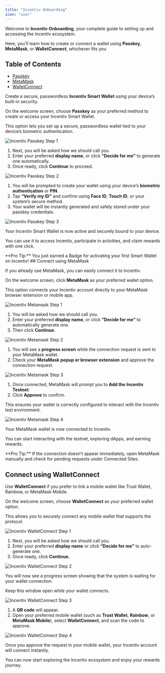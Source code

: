 ```yaml
---
title: "Incentiv Onboarding"
icon: "user"
---
```


Welcome to **Incentiv Onboarding**, your complete guide to setting up and accessing the Incentiv ecosystem.  

Here, you’ll learn how to create or connect a wallet using **Passkey**, **MetaMask**, or **WalletConnect**, whichever fits you 

## Table of Contents
- [Passkey](#connect-with-passkey)
- [MetaMask](#connect-with-metamask)
- [WalletConnect](#connect-with-walletconnect)

<Tabs>
<Tab title="Connect using Passkey">

Create a secure, passwordless **Incentiv Smart Wallet** using your device’s built-in security.

<Steps>
<Step title="Step 1: Select Passkey">

On the welcome screen, choose **Passkey** as your preferred method to create or access your Incentiv Smart Wallet.  

This option lets you set up a secure, passwordless wallet tied to your device’s biometric authentication.

![Incentiv Passkey Step 1](/docs/images/Onboarding_Passkey1.jpeg)
</Step>

<Step title="Step 2: Choose a Name">

1. Next, you will be asked how we should call you.  
2. Enter your preferred **display name**, or click **“Decide for me”** to generate one automatically.  
3. Once ready, click **Continue** to proceed.

![Incentiv Passkey Step 2](/docs/images/Onboarding_Passkey2.png)
</Step>

<Step title="Step 3: Verify with Biometrics">

1. You will be prompted to create your wallet using your device’s **biometric authentication** or **PIN**.  
2. Tap **“Verify my ID”** and confirm using **Face ID**, **Touch ID**, or your system’s secure method.  
3. Your wallet will be instantly generated and safely stored under your passkey credentials.

![Incentiv Passkey Step 3](/docs/images/Onboarding_Passkey3.jpeg)
</Step>

<Step title="Step 4: You're All Set">

Your Incentiv Smart Wallet is now active and securely bound to your device.  

You can use it to access Incentiv, participate in activities, and claim rewards with one click.
</Step>
</Steps>

<Tip>
**Pro Tip:** You just earned a Badge for activating your first Smart Wallet on Incentiv!
</Tip>
</Tab>
</Tabs>
## Connect using MetaMask

If you already use MetaMask, you can easily connect it to Incentiv.

<Steps>
<Step title="Step 1: Choose MetaMask">

On the welcome screen, click **MetaMask** as your preferred wallet option.  

This option connects your Incentiv account directly to your MetaMask browser extension or mobile app.

![Incentiv Metamask Step 1](/docs/images/OnboardingMetamaskA.jpg)
</Step>

<Step title="Step 2: Choose a Name">

1. You will be asked how we should call you.  
2. Enter your preferred **display name**, or click **“Decide for me”** to automatically generate one.  
3. Then click **Continue**.

![Incentiv Metamask Step 2](/docs/images/OnboardingMetamaskB.png)
</Step>

<Step title="Step 3: Approve the Connection">

1. You will see a **progress screen** while the connection request is sent to your MetaMask wallet.  
2. Check your **MetaMask popup or browser extension** and approve the connection request.

![Incentiv Metamask Step 3](/docs/images/OnboardingMetamaskC.jpg)
</Step>

<Step title="Step 4: Add Incentiv Testnet">

1. Once connected, MetaMask will prompt you to **Add the Incentiv Testnet**.  
2. Click **Approve** to confirm.  

This ensures your wallet is correctly configured to interact with the Incentiv test environment.

![Incentiv Metamask Step 4](/docs/images/OnboardingMetamaskD.jpg)
</Step>

<Step title="Step 5: You’re All Set">

Your MetaMask wallet is now connected to Incentiv.  

You can start interacting with the testnet, exploring dApps, and earning rewards.
</Step>
</Steps>

<Tip>
**Pro Tip:** If the connection doesn’t appear immediately, open MetaMask manually and check for pending requests under Connected Sites.
</Tip>

## Connect using WalletConnect

Use **WalletConnect** if you prefer to link a mobile wallet like Trust Wallet, Rainbow, or MetaMask Mobile.

<Steps>
<Step title="Step 1: Start the Connection">

On the welcome screen, choose **WalletConnect** as your preferred wallet option.

This allows you to securely connect any mobile wallet that supports the protocol.

![Incentiv WalletConnect Step 1](/docs/images/Onboarding_WalletConnect1.jpg)
</Step>

<Step title="Step 2: Choose a Name">

1. Next, you will be asked how we should call you.  
2. Enter your preferred **display name** or click **“Decide for me”** to auto-generate one.  
3. Once ready, click **Continue**.

![Incentiv WalletConnect Step 2](/docs/images/Onboarding_WalletConnect2.jpg)
</Step>

<Step title="Step 3: Approve the Connection">

You will now see a progress screen showing that the system is waiting for your wallet connection.

Keep this window open while your wallet connects.

![Incentiv WalletConnect Step 3](/docs/images/Onboarding_WalletConnect3.jpg)
</Step>

<Step title="Step 4: Scan and Connect">

1. A **QR code** will appear.  
2. Open your preferred mobile wallet (such as **Trust Wallet**, **Rainbow**, or **MetaMask Mobile**), select **WalletConnect**, and scan the code to approve.

![Incentiv WalletConnect Step 4](/docs/images/Onboarding_WalletConnect4.jpg)
</Step>

<Step title="Step 5: You’re All Set">

Once you approve the request in your mobile wallet, your Incentiv account will connect instantly.  

You can now start exploring the Incentiv ecosystem and enjoy your rewards journey.
</Step>
</Steps>